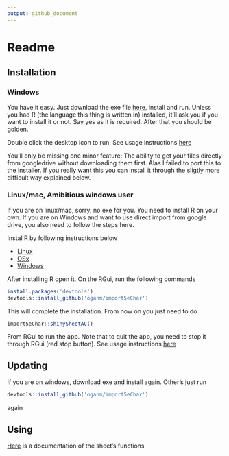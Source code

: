 ```yaml
---
output: github_document
---
```


# Readme

## Installation

### Windows

You have it easy. Just download the exe file
[here](https://github.com/oganm/5eInteractiveSheet/raw/master/sheet/RInno_installer/setup_5eInteractiveSheet.exe), install and run.
Unless you had R (the language this thing is written in) installed, it'll ask
you if you want to install it or not. Say yes as it is required. After that you
should be golden.

Double click the desktop icon to run. See usage instructions [here](https://github.com/oganm/import5eChar/blob/master/interactiveSheetDocumentation.md)

You'll only be missing one minor feature: The ability to get your files directly
from googledrive without downloading them first. Alas I failed to port this to 
the installer. If you really want this you can install it through the sligtly 
more difficult way explained below.

### Linux/mac, Amibitious windows user

If you are on linux/mac, sorry, no exe for you. You need to install R on your own.
If you are on Windows and want to use direct import from google drive, you also
need to follow the steps here.

Instal R by following instructions below

* [Linux](https://cran.r-project.org/bin/linux/)
* [OSx](https://cran.r-project.org/bin/macosx/)
* [Windows](https://cran.r-project.org/bin/windows/base/)


After installing R open it. On the RGui, run the following commands

```r
install.packages('devtools')
devtools::install_github('oganm/import5eChar')
```

This will complete the installation. From now on you just need to do

```r
import5eChar::shinySheetAC()
```

From RGui to run the app. Note that to quit the app, you need to stop it through
RGui (red stop button). See usage instructions [here](https://github.com/oganm/import5eChar/blob/master/interactiveSheetDocumentation.md)

## Updating

If you are on windows, download exe and install again. Other's just run

```r
devtools::install_github('oganm/import5eChar')
```
again

## Using

[Here](https://github.com/oganm/import5eChar/blob/master/interactiveSheetDocumentation.md) 
is a documentation of the sheet's functions